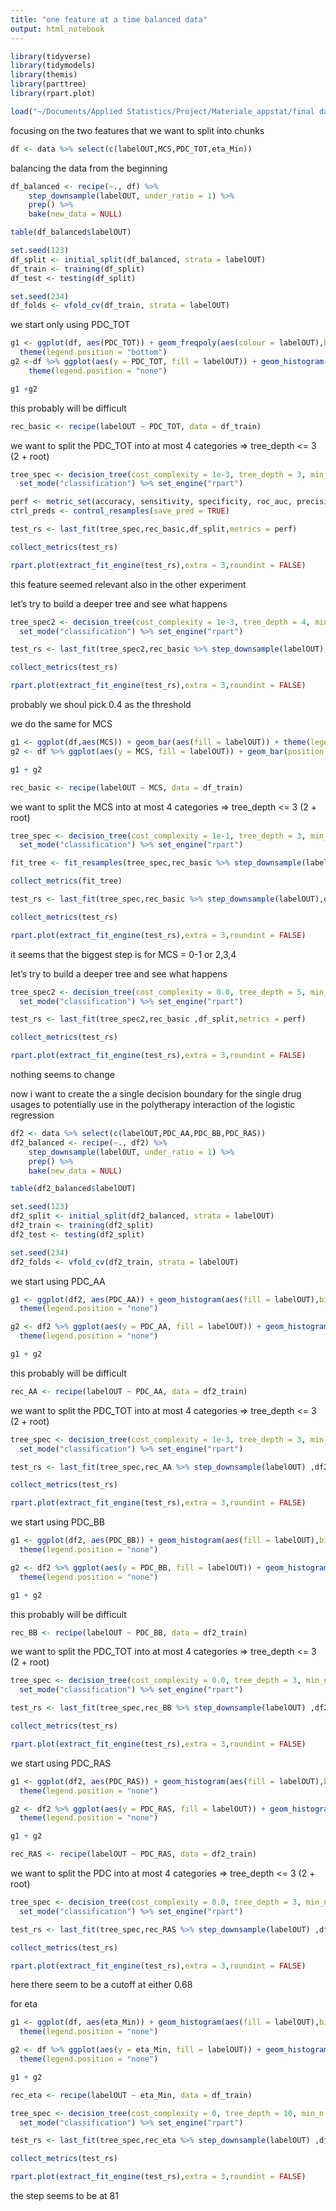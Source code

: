 ```yaml
---
title: "one feature at a time balanced data"
output: html_notebook
---
```


```r
library(tidyverse)
library(tidymodels)
library(themis)
library(parttree)
library(rpart.plot)
```

```r
load("~/Documents/Applied Statistics/Project/Materiale_appstat/final dataframes/data.RData")
```

focusing on the two features that we want to split into chunks

```r
df <- data %>% select(c(labelOUT,MCS,PDC_TOT,eta_Min))
```

balancing the data from the beginning

```r
df_balanced <- recipe(~., df) %>%
    step_downsample(labelOUT, under_ratio = 1) %>%
    prep() %>%
    bake(new_data = NULL)

table(df_balanced$labelOUT)
```

```r
set.seed(123)
df_split <- initial_split(df_balanced, strata = labelOUT)
df_train <- training(df_split)
df_test <- testing(df_split)

set.seed(234)
df_folds <- vfold_cv(df_train, strata = labelOUT)
```

we start only using PDC_TOT

```r
g1 <- ggplot(df, aes(PDC_TOT)) + geom_freqpoly(aes(colour = labelOUT),binwidth = 0.01) + 
  theme(legend.position = "bottom")
g2 <-df %>% ggplot(aes(y = PDC_TOT, fill = labelOUT)) + geom_histogram(binwidth = 0.01, position = "fill") + 
    theme(legend.position = "none")

g1 +g2
```

this probably will be difficult

```r
rec_basic <- recipe(labelOUT ~ PDC_TOT, data = df_train)
```

we want to split the PDC_TOT into at most 4 categories => tree_depth <= 3 (2 + root)

```r
tree_spec <- decision_tree(cost_complexity = 1e-3, tree_depth = 3, min_n = 500 ) %>% 
  set_mode("classification") %>% set_engine("rpart")
```

```r
perf <- metric_set(accuracy, sensitivity, specificity, roc_auc, precision, recall)
ctrl_preds <- control_resamples(save_pred = TRUE)
```

```r
test_rs <- last_fit(tree_spec,rec_basic,df_split,metrics = perf)
```

```r
collect_metrics(test_rs)
```

```r
rpart.plot(extract_fit_engine(test_rs),extra = 3,roundint = FALSE)
```


this feature seemed relevant also in the other experiment

let's try to build a deeper tree and see what happens

```r
tree_spec2 <- decision_tree(cost_complexity = 1e-3, tree_depth = 4, min_n = 400 ) %>% 
  set_mode("classification") %>% set_engine("rpart")
```

```r
test_rs <- last_fit(tree_spec2,rec_basic %>% step_downsample(labelOUT),df_split,metrics = perf)
```

```r
collect_metrics(test_rs)
```

```r
rpart.plot(extract_fit_engine(test_rs),extra = 3,roundint = FALSE)
```

probably we shoul pick 0.4 as the threshold

we do the same for MCS

```r
g1 <- ggplot(df,aes(MCS)) + geom_bar(aes(fill = labelOUT)) + theme(legend.position = "bottom")
g2 <- df %>% ggplot(aes(y = MCS, fill = labelOUT)) + geom_bar(position = "fill") + theme(legend.position = "none")

g1 + g2
```


```r
rec_basic <- recipe(labelOUT ~ MCS, data = df_train)
```

we want to split the MCS into at most 4 categories => tree_depth <= 3 (2 + root)

```r
tree_spec <- decision_tree(cost_complexity = 1e-1, tree_depth = 3, min_n = 500 ) %>% 
  set_mode("classification") %>% set_engine("rpart")
```

```r
fit_tree <- fit_resamples(tree_spec,rec_basic %>% step_downsample(labelOUT),df_folds,metrics = perf)
```

```r
collect_metrics(fit_tree)
```

```r
test_rs <- last_fit(tree_spec,rec_basic %>% step_downsample(labelOUT),df_split,metrics = perf)
```

```r
collect_metrics(test_rs)
```

```r
rpart.plot(extract_fit_engine(test_rs),extra = 3,roundint = FALSE)
```

it seems that the biggest step is for MCS = 0-1 or 2,3,4


let's try to build a deeper tree and see what happens

```r
tree_spec2 <- decision_tree(cost_complexity = 0.0, tree_depth = 5, min_n = 100) %>% 
  set_mode("classification") %>% set_engine("rpart")
```

```r
test_rs <- last_fit(tree_spec2,rec_basic ,df_split,metrics = perf)
```

```r
collect_metrics(test_rs)
```

```r
rpart.plot(extract_fit_engine(test_rs),extra = 3,roundint = FALSE)
```

nothing seems to change

now i want to create the a single decision boundary for the single drug usages to potentially use in the polytherapy interaction of the logistic regression

```r
df2 <- data %>% select(c(labelOUT,PDC_AA,PDC_BB,PDC_RAS)) 
df2_balanced <- recipe(~., df2) %>%
    step_downsample(labelOUT, under_ratio = 1) %>%
    prep() %>%
    bake(new_data = NULL)

table(df2_balanced$labelOUT)
```

```r
set.seed(123)
df2_split <- initial_split(df2_balanced, strata = labelOUT)
df2_train <- training(df2_split)
df2_test <- testing(df2_split)

set.seed(234)
df2_folds <- vfold_cv(df2_train, strata = labelOUT)
```

we start using PDC_AA

```r
g1 <- ggplot(df2, aes(PDC_AA)) + geom_histogram(aes(fill = labelOUT),binwidth = 0.05) + 
  theme(legend.position = "none")

g2 <- df2 %>% ggplot(aes(y = PDC_AA, fill = labelOUT)) + geom_histogram(binwidth = 0.01, position = "fill") +
  theme(legend.position = "none")

g1 + g2
```

this probably will be difficult

```r
rec_AA <- recipe(labelOUT ~ PDC_AA, data = df2_train)
```

we want to split the PDC_TOT into at most 4 categories => tree_depth <= 3 (2 + root)

```r
tree_spec <- decision_tree(cost_complexity = 1e-3, tree_depth = 3, min_n = 400 ) %>% 
  set_mode("classification") %>% set_engine("rpart")
```

```r
test_rs <- last_fit(tree_spec,rec_AA %>% step_downsample(labelOUT) ,df2_split,metrics = perf)
```

```r
collect_metrics(test_rs)
```

```r
rpart.plot(extract_fit_engine(test_rs),extra = 3,roundint = FALSE)
```

we start using PDC_BB

```r
g1 <- ggplot(df2, aes(PDC_BB)) + geom_histogram(aes(fill = labelOUT),binwidth = 0.05) + 
  theme(legend.position = "none")

g2 <- df2 %>% ggplot(aes(y = PDC_BB, fill = labelOUT)) + geom_histogram(binwidth = 0.01, position = "fill") +
  theme(legend.position = "none")

g1 + g2
```

this probably will be difficult

```r
rec_BB <- recipe(labelOUT ~ PDC_BB, data = df2_train)
```

we want to split the PDC_TOT into at most 4 categories => tree_depth <= 3 (2 + root)

```r
tree_spec <- decision_tree(cost_complexity = 0.0, tree_depth = 3, min_n = 500 ) %>% 
  set_mode("classification") %>% set_engine("rpart")
```

```r
test_rs <- last_fit(tree_spec,rec_BB %>% step_downsample(labelOUT) ,df2_split,metrics = perf)
```

```r
collect_metrics(test_rs)
```

```r
rpart.plot(extract_fit_engine(test_rs),extra = 3,roundint = FALSE)
```

we start using PDC_RAS

```r
g1 <- ggplot(df2, aes(PDC_RAS)) + geom_histogram(aes(fill = labelOUT),binwidth = 0.05) + 
  theme(legend.position = "none")

g2 <- df2 %>% ggplot(aes(y = PDC_RAS, fill = labelOUT)) + geom_histogram(binwidth = 0.01, position = "fill") +
  theme(legend.position = "none")

g1 + g2
```


```r
rec_RAS <- recipe(labelOUT ~ PDC_RAS, data = df2_train)
```

we want to split the PDC into at most 4 categories => tree_depth <= 3 (2 + root)

```r
tree_spec <- decision_tree(cost_complexity = 0.0, tree_depth = 3, min_n = 500 ) %>% 
  set_mode("classification") %>% set_engine("rpart")
```

```r
test_rs <- last_fit(tree_spec,rec_RAS %>% step_downsample(labelOUT) ,df2_split,metrics = perf)
```

```r
collect_metrics(test_rs)
```

```r
rpart.plot(extract_fit_engine(test_rs),extra = 3,roundint = FALSE)
```

here there seem to be a cutoff at either 0.68

for eta

```r
g1 <- ggplot(df, aes(eta_Min)) + geom_histogram(aes(fill = labelOUT),binwidth = 1) + 
  theme(legend.position = "none")

g2 <- df %>% ggplot(aes(y = eta_Min, fill = labelOUT)) + geom_histogram(binwidth = 1, position = "fill") +
  theme(legend.position = "none")

g1 + g2
```

```r
rec_eta <- recipe(labelOUT ~ eta_Min, data = df_train)
```

```r
tree_spec <- decision_tree(cost_complexity = 0, tree_depth = 10, min_n = 100 ) %>% 
  set_mode("classification") %>% set_engine("rpart")
```

```r
test_rs <- last_fit(tree_spec,rec_eta %>% step_downsample(labelOUT) ,df_split,metrics = perf)
```

```r
collect_metrics(test_rs)
```

```r
rpart.plot(extract_fit_engine(test_rs),extra = 3,roundint = FALSE)
```

the step seems to be at 81

